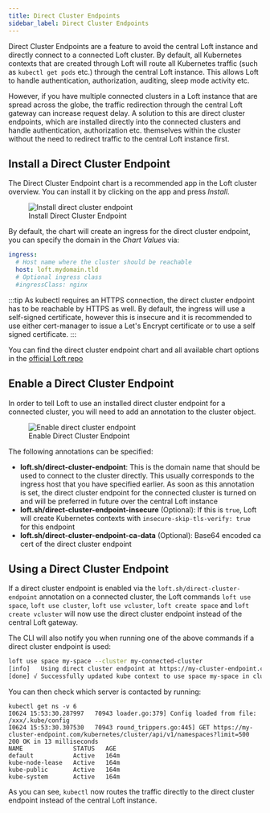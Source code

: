 ```yaml
---
title: Direct Cluster Endpoints
sidebar_label: Direct Cluster Endpoints
---
```


Direct Cluster Endpoints are a feature to avoid the central Loft instance and directly connect to a connected Loft cluster. By default, all Kubernetes contexts that are created through Loft will route all Kubernetes traffic (such as `kubectl get pods` etc.) through the central Loft instance.
This allows Loft to handle authentication, authorization, auditing, sleep mode activity etc. 

However, if you have multiple connected clusters in a Loft instance that are spread across the globe, the traffic redirection through the central Loft gateway can increase request delay. A solution to this are direct cluster endpoints, which are installed directly into the connected clusters and handle authentication, authorization etc. themselves within the cluster without the need to redirect traffic to the central Loft instance first.

## Install a Direct Cluster Endpoint

The Direct Cluster Endpoint chart is a recommended app in the Loft cluster overview. You can install it by clicking on the app and press *Install*. 

<figure class="frame">
    <img src="/docs/media/ui/guides/install-direct-cluster-endpoint.png" alt="Install direct cluster endpoint" />
    <figcaption>Install Direct Cluster Endpoint</figcaption>
</figure>

By default, the chart will create an ingress for the direct cluster endpoint, you can specify the domain in the *Chart Values* via:

```yaml
ingress:
  # Host name where the cluster should be reachable
  host: loft.mydomain.tld
  # Optional ingress class
  #ingressClass: nginx
```

:::tip
As kubectl requires an HTTPS connection, the direct cluster endpoint has to be reachable by HTTPS as well. By default, the ingress will use a self-signed certificate, however this is insecure and it is recommended to use either cert-manager to issue a Let's Encrypt certificate or to use a self signed certificate.
:::

You can find the direct cluster endpoint chart and all available chart options in the [official Loft repo](https://github.com/loft-sh/loft/tree/master/charts/loft-direct-cluster-endpoint)

## Enable a Direct Cluster Endpoint

In order to tell Loft to use an installed direct cluster endpoint for a connected cluster, you will need to add an annotation to the cluster object.

<figure class="frame">
    <img src="/docs/media/ui/guides/cluster-direct-cluster-endpoint.png" alt="Enable direct cluster endpoint" />
    <figcaption>Enable Direct Cluster Endpoint</figcaption>
</figure>

The following annotations can be specified:

* **loft.sh/direct-cluster-endpoint**: This is the domain name that should be used to connect to the cluster directly. This usually corresponds to the ingress host that you have specified earlier. As soon as this annotation is set, the direct cluster endpoint for the connected cluster is turned on and will be preferred in future over the central Loft instance
* **loft.sh/direct-cluster-endpoint-insecure** (Optional): If this is `true`, Loft will create Kubernetes contexts with `insecure-skip-tls-verify: true` for this endpoint
* **loft.sh/direct-cluster-endpoint-ca-data** (Optional): Base64 encoded ca cert of the direct cluster endpoint

## Using a Direct Cluster Endpoint

If a direct cluster endpoint is enabled via the `loft.sh/direct-cluster-endpoint` annotation on a connected cluster, the Loft commands `loft use space`, `loft use cluster`, `loft use vcluster`, `loft create space` and `loft create vcluster` will now use the direct cluster endpoint instead of the central Loft gateway.

The CLI will also notify you when running one of the above commands if a direct cluster endpoint is used:
```bash
loft use space my-space --cluster my-connected-cluster
[info]   Using direct cluster endpoint at https://my-cluster-endpoint.com
[done] √ Successfully updated kube context to use space my-space in cluster my-connected-cluster
```

You can then check which server is contacted by running:

```
kubectl get ns -v 6
I0624 15:53:30.287997   70943 loader.go:379] Config loaded from file:  /xxx/.kube/config
I0624 15:53:30.307530   70943 round_trippers.go:445] GET https://my-cluster-endpoint.com/kubernetes/cluster/api/v1/namespaces?limit=500 200 OK in 13 milliseconds
NAME              STATUS   AGE
default           Active   164m
kube-node-lease   Active   164m
kube-public       Active   164m
kube-system       Active   164m
```

As you can see, `kubectl` now routes the traffic directly to the direct cluster endpoint instead of the central Loft instance. 
